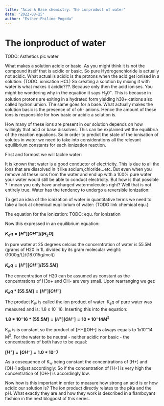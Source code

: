 ```yaml
---
title: "Acid & Base chemistry: The ionproduct of water"
date: "2022-08-25"
author: "Esther-Philine Pogoda"
---
```


# The ionproduct of water

TODO: Asthetics pic water

What makes a solution acidic or basic. As you might think it is not the compound itself that is acidic or basic. So pure Hydrogenchloride is actually not acidic. What actual is acidic is the protons when the acid get ionised in a solution:
(TODO: ionisation HCL)
So creating a solution by mixing it with water is what makes it acidic???. Because only then the acid ionises. You might be wondering why in the equation
it says H$_3$0$^+$. This is because in solution protons are exiting in a hydrated form yielding h30+ cations also called hydroniumion.
The same goes for a base. What actually makes the solution basic is the presence of of oh- anions. Hence the amount of these ions is responsible for how basic or acidic a solution is.

How many of these ions are present in our solution depends on how willingly that acid or base dissolves. This can be explained wit the equilibria of the reaction equations.
So in order to predict the state of the ionisation of solutes in water we need to take into considerations all the relevant equilibrium constants for each ionization reaction.

First and formost we will tackle water:

It is known that water is a good conductor of electricity. This is due to all the ions that are dissolved in it like sodium,chloride...etc.
But even when you remove all these ions from the water and end up with a 100% pure water your water would still be able to conduct electricity.
But how is that possible ? I mean you only have uncharged watermolecules right? Well that is not entirely true. Water has the tendency to undergo a reversible ionization:



To get an idea of the ionization of water in quantitative terms we need to take a look at chemical euqilibrium of water: (TODO link chemical equ.)



The equation for the ionization:
TODO: equ. for ionization

Now this expressed in an equilibrium equation:

**$K_eq = [H^+][OH^-] / [H_2O]$**

In pure water at 25 degrees celcius the concerntration of water is 55.5M (grams of H20 in 1L divided by its gram molecular weight: (1000g/L)/(18.015g/mol))

**$K_eq = [H^+][OH^-] / [55.5M]$**

The concentration of H20 can be assumed as constant as the concentrations of H3o+ and OH- are very small. Upon rearranging we get:

**$K_eq * [55.5M] = [H^+][OH^-]$**

The product K$_w$ is called the ion product of water. K$_eq$ of pure water was measured and is: 1.8 x 10$^-16$. Inserting this into the equation:

**$1.8 * 10^-16 * [55.5M] = [H^+][OH^-] = 10 * 10^-14 M^2$** 

K$_w$ is is constant so the product of [H+][OH-] is always equals to 1x10$^-14$ M$^2$. For the water to be neutral - neither acidic nor basic - the concentrations of both have to be equal:

**$[H^+] = [OH^-] = 1.0 * 10^-7$**






As a cosequence of K$_w$ being constant the concentrations of [H+] and [OH-] adjust accordingly: So if the concentration of [H+] is very high the concentration of [OH-] is accordingly low.

Now how is this important in order to measure how strong an acid is or how acidic our solution is? The ion product directly relates to the pKa and the pH. What exactly they are and how they work is described in a flamboyant fashion in the next blogpost of this series.

